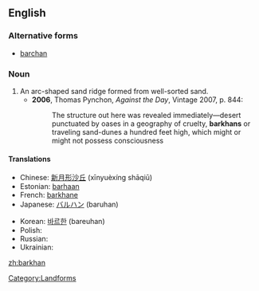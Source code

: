 ==English==
{{wikipedia}}
===Alternative forms===
*[[barchan]]

===Noun===
{{en-noun}}

# An arc-shaped sand ridge formed from well-sorted sand.
#*'''2006''', Thomas Pynchon, ''Against the Day'', Vintage 2007, p. 844:
#*:The structure out here was revealed immediately—desert punctuated by oases in a geography of cruelty, '''barkhans''' or traveling sand-dunes a hundred feet high, which might or might not possess consciousness

====Translations====
{{trans-top|arc-shaped sand ridge}}
* Chinese: [[新月形沙丘]] (xīnyuèxíng shāqiū)
* Estonian: [[barhaan]]
* French: [[barkhane]]
* Japanese: [[バルハン]] (baruhan)
{{trans-mid}}
* Korean: [[바르한]] (bareuhan)
* Polish: {{t+|pl|barchan|m}}
* Russian: {{t+|ru|бархан|m|tr=barxán|sc=Cyrl}}
* Ukrainian: {{t+|uk|бархан|m|tr=barxán|sc=Cyrl|xs=Ukrainian}}
{{trans-bottom}}

[[Category:Landforms]]

[[zh:barkhan]]